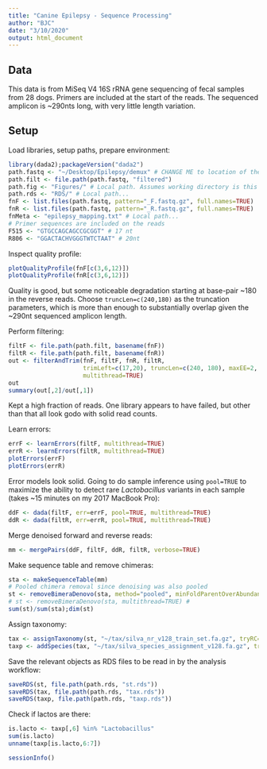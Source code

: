 ```yaml
---
title: "Canine Epilepsy - Sequence Processing"
author: "BJC"
date: "3/10/2020"
output: html_document
---
```


## Data

This data is from MiSeq V4 16S rRNA gene sequencing of fecal samples from 28 dogs. Primers are included at the start of the reads. The sequenced amplicon is ~290nts long, with very little length variation.

## Setup

Load libraries, setup paths, prepare environment:
```r
library(dada2);packageVersion("dada2")
path.fastq <- "~/Desktop/Epilepsy/demux" # CHANGE ME to location of the raw fastq data
path.filt <- file.path(path.fastq, "filtered") 
path.fig <- "Figures/" # Local path. Assumes working directory is this files location
path.rds <- "RDS/" # Local path...
fnF <- list.files(path.fastq, pattern="_F.fastq.gz", full.names=TRUE)
fnR <- list.files(path.fastq, pattern="_R.fastq.gz", full.names=TRUE)
fnMeta <- "epilepsy_mapping.txt" # Local path...
# Primer sequences are included on the reads
F515 <- "GTGCCAGCAGCCGCGGT" # 17 nt
R806 <- "GGACTACHVGGGTWTCTAAT" # 20nt
```

Inspect quality profile:
```r
plotQualityProfile(fnF[c(3,6,12)])
plotQualityProfile(fnR[c(3,6,12)])
```

Quality is good, but some noticeable degradation starting at base-pair ~180 in the reverse reads. Choose `truncLen=c(240,180)` as the truncation parameters, which is more than enough to substantially overlap given the ~290nt sequenced amplicon length.

Perform filtering:
```r
filtF <- file.path(path.filt, basename(fnF))
filtR <- file.path(path.filt, basename(fnR))
out <- filterAndTrim(fnF, filtF, fnR, filtR, 
                     trimLeft=c(17,20), truncLen=c(240, 180), maxEE=2, 
                     multithread=TRUE)
out
summary(out[,2]/out[,1])
```

Kept a high fraction of reads. One library appears to have failed, but other than that all look godo with solid read counts.

Learn errors:
```r
errF <- learnErrors(filtF, multithread=TRUE)
errR <- learnErrors(filtR, multithread=TRUE)
plotErrors(errF)
plotErrors(errR)
```

Error models look solid. Going to do sample inference using `pool=TRUE` to maximize the ability to detect rare *Lactobacillus* variants in each sample (takes ~15 minutes on my 2017 MacBook Pro):

```r
ddF <- dada(filtF, err=errF, pool=TRUE, multithread=TRUE)
ddR <- dada(filtR, err=errR, pool=TRUE, multithread=TRUE)
```

Merge denoised forward and reverse reads:
```r
mm <- mergePairs(ddF, filtF, ddR, filtR, verbose=TRUE)
```

Make sequence table and remove chimeras:
```r
sta <- makeSequenceTable(mm)
# Pooled chimera removal since denoising was also pooled
st <- removeBimeraDenovo(sta, method="pooled", minFoldParentOverAbundance=4, multithread=TRUE)
# st <- removeBimeraDenovo(sta, multithread=TRUE) # 
sum(st)/sum(sta);dim(st)
```

Assign taxonomy:
```r
tax <- assignTaxonomy(st, "~/tax/silva_nr_v128_train_set.fa.gz", tryRC=TRUE, multithread=TRUE)
taxp <- addSpecies(tax, "~/tax/silva_species_assignment_v128.fa.gz", tryRC=TRUE)
```

Save the relevant objects as RDS files to be read in by the analysis workflow:
```r
saveRDS(st, file.path(path.rds, "st.rds"))
saveRDS(tax, file.path(path.rds, "tax.rds"))
saveRDS(taxp, file.path(path.rds, "taxp.rds"))
```

Check if lactos are there:
```r
is.lacto <- taxp[,6] %in% "Lactobacillus"
sum(is.lacto)
unname(taxp[is.lacto,6:7])
```

```r
sessionInfo()
```


